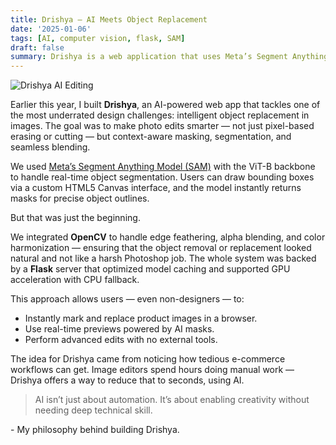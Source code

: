 ```yaml
---
title: Drishya — AI Meets Object Replacement
date: '2025-01-06'
tags: [AI, computer vision, flask, SAM]
draft: false
summary: Drishya is a web application that uses Meta’s Segment Anything Model (SAM) and OpenCV to replace objects in images with high precision and minimal effort.
---
```


<img className="inline" src="/static/images/Blog/drishya.jpg" alt="Drishya AI Editing" />

Earlier this year, I built **Drishya**, an AI-powered web app that tackles one of the most underrated design challenges: intelligent object replacement in images. The goal was to make photo edits smarter — not just pixel-based erasing or cutting — but context-aware masking, segmentation, and seamless blending.

We used [Meta’s Segment Anything Model (SAM)](https://segment-anything.com/) with the ViT-B backbone to handle real-time object segmentation. Users can draw bounding boxes via a custom HTML5 Canvas interface, and the model instantly returns masks for precise object outlines.

But that was just the beginning.

We integrated **OpenCV** to handle edge feathering, alpha blending, and color harmonization — ensuring that the object removal or replacement looked natural and not like a harsh Photoshop job. The whole system was backed by a **Flask** server that optimized model caching and supported GPU acceleration with CPU fallback.

This approach allows users — even non-designers — to:

- Instantly mark and replace product images in a browser.
- Use real-time previews powered by AI masks.
- Perform advanced edits with no external tools.

The idea for Drishya came from noticing how tedious e-commerce workflows can get. Image editors spend hours doing manual work — Drishya offers a way to reduce that to seconds, using AI.

> AI isn’t just about automation. It’s about enabling creativity without needing deep technical skill.

\- My philosophy behind building Drishya.
